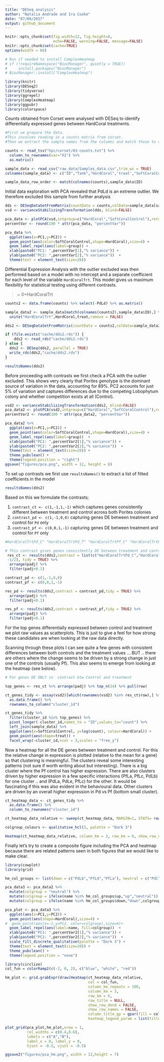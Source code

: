 ```yaml
---
title: "DESeq analysis"
author: "Natalia Andrade and Ira Cooke"
date: "07/08/2017"
output: github_document
---
```


```r
knitr::opts_chunk$set(fig.width=12, fig.height=8,
                      echo=FALSE, warning=FALSE, message=FALSE)
knitr::opts_chunk$set(cache=TRUE)
options(width = 60)

# Run if needed to install ComplexHeatmap
# if (!requireNamespace("BiocManager", quietly = TRUE))
#     install.packages("BiocManager")
# BiocManager::install("ComplexHeatmap")

library(knitr)
library(DESeq2)
library(tidyverse)
library(ggrepel)
library(ComplexHeatmap)
library(ggpubr)
library(colorspace)
```

Counts obtained from Corset were analysed with DESeq to identify differentially expressed genes between HardCoral treatments. 

```r
#First we prepare the data.  
#This involves reading in a counts matrix from corset.  
#Then we extract the sample names from the columns and match those to conditions in an excel file that describes the experimental conditions for each sample.

counts <- read_tsv("hpc/corset/03-counts.txt") %>% 
  column_to_rownames(var="X1") %>% 
  as.matrix()

sample_data <- read_csv("raw_data/Samples_data.csv",trim_ws = TRUE)
colnames(sample_data) <- c("ID","Tank","HardCoral",'treat',"SoftCoralControl","PdvsL_Other")

sample_data_row_order <- match(colnames(counts),sample_data$ID)
```

Initial data exploration with PCA revealed that PdLd is an extreme outlier.  We therefore excluded this sample from further analysis

```r
dds <- DESeqDataSetFromMatrix(countData = counts,colData=sample_data[sample_data_row_order,],design = ~  treat+ HardCoral)
vsd <- varianceStabilizingTransformation(dds, blind=FALSE)

pca_data <- plotPCA(vsd,intgroup=c("HardCoral","SoftCoralControl"),returnData=TRUE)
percentVar <- round(100 * attr(pca_data, "percentVar"))

pca_data %>% 
  ggplot(aes(x=PC1,y=PC2)) + 
  geom_point(aes(color=SoftCoralControl,shape=HardCoral),size=4) + 
  geom_label_repel(aes(label=group)) + 
  xlab(paste0("PC1: ",percentVar[1],"% variance")) + 
  ylab(paste0("PC2: ",percentVar[2],"% variance"))  +
  theme(text = element_text(size=20))
```

Differential Expression Analysis with the outlier excluded was then performed based on a model with no intercept and a separate coefficient for each level of the variable `HardCoralTrt`.  This model gives us maximum flexibility for statistical testing using different contrasts.

> ~ 0+HardCoralTrt

```r
counts2 <- data.frame(counts) %>% select(-PdLd) %>% as.matrix()

sample_data2 <- sample_data[match(colnames(counts2),sample_data$ID),] %>% 
  unite("HardCoralTrt",HardCoral,treat,remove = FALSE)

dds2 <- DESeqDataSetFromMatrix(countData = counts2,colData=sample_data2,design = ~  0+HardCoralTrt)

if (file.exists("cache/dds2.rds")) {
    dds2 <- read_rds("cache/dds2.rds")
} else {
  dds2 <- DESeq(dds2, parallel = TRUE)
  write_rds(dds2,"cache/dds2.rds")
}

resultsNames(dds2)
```

Before proceeding with contrasts we first check a PCA with the outlier excluded. This shows very clearly that Porites genotype is the dominant source of variation in the data, accounting for 89%. PC2 accounts for just 5% of variation and captures differences due to the competing Lobophytum colony and whether competition exists at all (Control).

```r
vsd2 <- varianceStabilizingTransformation(dds2, blind=FALSE)
pca_data2 <- plotPCA(vsd2,intgroup=c("HardCoral","SoftCoralControl"),returnData=TRUE)
percentVar2 <- round(100 * attr(pca_data2, "percentVar"))

pca_data2 %>% 
  ggplot(aes(x=PC1,y=PC2)) + 
  geom_point(aes(color=SoftCoralControl,shape=HardCoral),size=4) + 
  geom_label_repel(aes(label=group))  + 
  xlab(paste0("PC1: ",percentVar2[1],"% variance")) + 
  ylab(paste0("PC2: ",percentVar2[2],"% variance"))  +  
  theme(text = element_text(size=20)) + 
  theme_pubclean() +
  theme(legend.position = "right")
ggsave("figures/pca.png", width = 12, height = 8)
```

To set up contrasts we first use `resultsNames()` to extract a list of fitted coefficients in the model

```r
resultsNames(dds2)
```

Based on this we formulate the contrasts;

1. `contrast_ct <- c(1,-1,1,-1)` which captures genes consistently different between treatment and control across both Porites colonies
2. `contrast_pd <- c(1,-1,0,0)` capturing genes DE between treatment and control for `Pd` only
3. `contrast_pf <- c(0,0,1,-1)` capturing genes DE between treatment and control for `Pf` only


```r
#HardCoralTrtPd_C" "HardCoralTrtPd_T" "HardCoralTrtPf_C" "HardCoralTrtPf_T"

# This contrast gives genes consistently DE between treatment and control
 res_ct <- results(dds2,contrast = list(c("HardCoralTrtPd_C","HardCoralTrtPf_C"),c("HardCoralTrtPd_T","HardCoralTrtPf_T")),listValues=c(1/2,
 -1/2), tidy = TRUE) %>% 
  arrange(padj) %>% 
  filter(padj<0.1)

contrast_pd <- c(1,-1,0,0)
contrast_pf <- c(0,0,1,-1)

res_pd <- results(dds2,contrast = contrast_pd,tidy = TRUE) %>% 
  arrange(padj) %>% 
  filter(padj<0.1)

res_pf <- results(dds2,contrast = contrast_pf,tidy = TRUE) %>% 
  arrange(padj) %>% 
  filter(padj<0.1)
```


For the top genes differentially expressed between control and treatment we plot raw values as scatterplots.  This is just to give a feel for how strong these candidates are when looking at the raw data directly.  

Scanning through these plots I can see quite a few genes with consistent differences between both controls and the treatment values ... BUT .. there are others where the change seems to be driven by a strong change in just one of the controls (usually Pf).  This also seems to emerge from looking at the heatmap (see below).

```r
# For genes DE ONLY in  contrast btw Control and treatment

top_genes <- res_ct %>% arrange(padj) %>% top_n(24) %>% pull(row)

ct_genes_tidy <- assay(vsd2)[which(rownames(vsd2) %in% res_ct$row),] %>%
  as.data.frame() %>%
  rownames_to_column("cluster_id")

ct_genes_tidy %>%
  filter(cluster_id %in% top_genes) %>% 
  pivot_longer(-cluster_id,names_to = "ID",values_to="count") %>%
  left_join(sample_data) %>%
  ggplot(aes(x=SoftCoralControl, y=log(count), colour=HardCoral)) +
  geom_point(aes(shape=treat)) +
  facet_wrap(~cluster_id,ncol = 3,scales = "free_y")
```

Now a heatmap for all the DE genes between treatment and control. For this the relative change in expression is plotted (relative to the mean for a gene) so that clustering is meaningful. The clusters reveal some interesting patterns (not sure if worth writing about but interesting).  There is a big cluster where the Pf control has higher expression.  There are also clusters driven by higher expression in a few specific interactions (PfLa, PfLc, PdLb) for one cluster .. and (PdLa, PdLe, PfLc) for the other.  It would be fascinating if this was also evident in the behavioural data.  Other clusters are driven by an overall higher expression in Pd vs Pf (bottom small cluster).


```r
ct_heatmap_data <- ct_genes_tidy %>%
  as.data.frame() %>%
  column_to_rownames("cluster_id")

ct_heatmap_data_relative <- sweep(ct_heatmap_data, MARGIN=1, STATS= rowMeans(ct_heatmap_data))

colgroup_colours <- qualitative_hcl(3, palette = "Dark 3")

Heatmap(ct_heatmap_data_relative, column_km = 3, row_km = 6, show_row_names = FALSE,column_title_gp = gpar(fill = colgroup_colours, font = 1:3))
```


Finally let's try to create a composite figure including the PCA and heatmap because there are related patterns seen in both figures that we would like to make clear.

```r
library(cowplot)
library(grid)

hm_col_groups <- list(down = c("PdLb","PfLd","PfLa"), neutral = c("PdC","PdLc","PfLe","PfLb","PfC"), up = c("PdLe","PdLa","PfLc"))

pca_data3 <- pca_data2 %>% 
  mutate(colgroup = "neutral") %>% 
  mutate(colgroup = ifelse(name %in% hm_col_groups$up,"up","neutral")) %>% 
  mutate(colgroup = ifelse(name %in% hm_col_groups$down,"down",colgroup))

pca_plot <- pca_data3 %>% 
  ggplot(aes(x=PC1,y=PC2)) + 
  geom_point(aes(shape=HardCoral),size=4) + 
#  geom_point(aes(x=-1,y=PC2, color=colgroup),size=4)+
  geom_label_repel(aes(label=name, fill=colgroup))  + 
  xlab(paste0("PC1: ",percentVar2[1],"% variance")) + 
  ylab(paste0("PC2: ",percentVar2[2],"% variance"))  +  
  scale_fill_discrete_qualitative(palette = "Dark 3") +
  theme(text = element_text(size=20)) + 
  theme_pubclean() + 
  theme(legend.position = "none")

library(circlize)
col_fun = colorRamp2(c(-2, 0, 2), c("blue", "white", "red"))

hm_plot <- grid.grabExpr(draw(Heatmap(ct_heatmap_data_relative, 
                                      col = col_fun,
                                      column_km_repeats = 100,
                                      column_km = 3,
                                      row_km = 6,
                                      row_title = NULL,
                                      show_row_dend = FALSE,
                                      show_row_names = FALSE,
                                      column_title_gp = gpar(fill = colgroup_colours, font = 1:3),
                                      heatmap_legend_param = list(title="LogFC"))))

plot_grid(pca_plot,hm_plot,nrow = 1, 
          rel_widths = c(0.4,0.6), 
          labels = c("A","B"),
          label_x = 0, label_y = 0,
          hjust = -0.5, vjust = -0.5)

ggsave2("figures/pca_hm.png", width = 12,height = 7)
```



